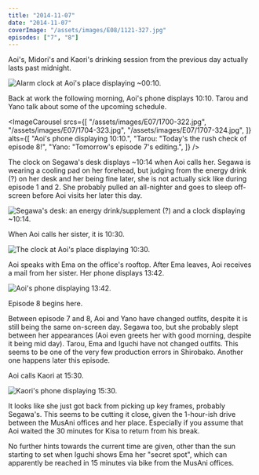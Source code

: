 ```yaml
---
title: "2014-11-07"
date: "2014-11-07"
coverImage: "/assets/images/E08/1121-327.jpg"
episodes: ["7", "8"]
---
```


Aoi's, Midori's and Kaori's drinking session from the previous day actually lasts past midnight.

![Alarm clock at Aoi's place displaying ~00:10.](/assets/images/E07/1627-321.jpg)

Back at work the following morning, Aoi's phone displays 10:10. Tarou and Yano talk about some of the upcoming schedule.

<ImageCarousel
  srcs={[
    "/assets/images/E07/1700-322.jpg",
    "/assets/images/E07/1704-323.jpg",
    "/assets/images/E07/1707-324.jpg",
  ]}
  alts={[
    "Aoi's phone displaying 10:10.",
    "Tarou: \"Today's the rush check of episode 8!",
    "Yano: \"Tomorrow's episode 7's editing.",
  ]}
/>

The clock on Segawa's desk displays ~10:14 when Aoi calls her. Segawa is wearing a cooling pad on her forehead, but judging from the energy drink (?) on her desk and her being fine later, she is not actually sick like during episode 1 and 2. She probably pulled an all-nighter and goes to sleep off-screen before Aoi visits her later this day.

![Segawa's desk: an energy drink/supplement (?) and a clock displaying ~10:14.](/assets/images/E07/1719-324.jpg)

When Aoi calls her sister, it is 10:30.

![The clock at Aoi's place displaying 10:30.](/assets/images/E07/1809-326.jpg)

Aoi speaks with Ema on the office's rooftop. After Ema leaves, Aoi receives a mail from her sister. Her phone displays 13:42.

![Aoi's phone displaying 13:42.](/assets/images/E07/2249-326.jpg)

Episode 8 begins here.

<Alert>
  <CircleAlert />
  <AlertDescription>
    Between episode 7 and 8, Aoi and Yano have changed outfits, despite it is
    still being the same on-screen day. Segawa too, but she probably slept
    between her appearances (Aoi even greets her with good morning, despite it
    being mid day). Tarou, Ema and Iguchi have not changed outfits. This seems
    to be one of the very few production errors in Shirobako. Another one
    happens later this episode.
  </AlertDescription>
</Alert>

Aoi calls Kaori at 15:30.

![Kaori's phone displaying 15:30.](/assets/images/E08/1431-328.jpg)

It looks like she just got back from picking up key frames, probably Segawa's. This seems to be cutting it close, given the 1-hour-ish drive between the MusAni offices and her place. Especially if you assume that Aoi waited the 30 minutes for Kisa to return from his break.

No further hints towards the current time are given, other than the sun starting to set when Iguchi shows Ema her "secret spot", which can apparently be reached in 15 minutes via bike from the MusAni offices.
